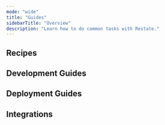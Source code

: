 ```yaml
---
mode: "wide"
title: "Guides"
sidebarTitle: "Overview"
description: "Learn how to do common tasks with Restate."
---
```



## Recipes

<Columns cols={3}>
    <ProductCard
        title="Cron Jobs"
        description="Schedule tasks periodically with Restate"
        href="/guides/cron"
        img="/img/guides/cron/cron.png"
        model="Microservices"
        type="Recipe"
    />
    <ProductCard
        title="Durable Webhooks"
        description="Process webhook events from external services with exactly-once delivery guarantees."
        href="/guides/durable-webhooks"
        img="/img/guides/durable-webhooks/durable-webhooks.png"
        model="Microservices"
        type="Recipe"
    />
    <ProductCard
        title="Parallelizing Work"
        description="Execute a list of tasks in parallel and then gather their result."
        href="/guides/parallelizing-work"
        img="/img/guides/parallelizing-work/parallelizing-work.png"
        model="Microservices"
        type="Recipe"
    />
    <ProductCard
        title="Rate Limiting"
        description="Control request rates and prevent service overload with Restate"
        href="/guides/rate-limiting"
        img="/img/guides/rate-limiting/rate-limiting.png"
        model="Microservices"
        type="Recipe"
    />
    <ProductCard
        title="Sagas"
        description="Implementing undo operations in case of failures, to keep your system consistent"
        href="/guides/sagas"
        img="/img/guides/sagas/sagas.png"
        model="Microservices"
        type="Recipe"
    />
</Columns>

## Development Guides

<Columns cols={3}>
    <ProductCard
        title="Databases and Restate"
        description="Learn when and how to use databases in combination with Restate."
        href="/guides/databases"
        img="/img/guides/databases/databases.png"
        model="Microservices"
        type="Recipe"
    />
    <ProductCard
        title="Error Handling"
        description="Learn how to handle transient and terminal errors in your applications."
        href="/guides/error-handling"
        img="/img/guides/error-handling/error-handling.png"
        model="Microservices"
        type="Recipe"
    />
    <ProductCard
        title="Request Lifecycle"
        description="Deep dive into the lifecycle of a request in Restate"
        href="/guides/request-lifecycle"
        img="/img/guides/request-lifecycle/request-lifecycle.png"
        model="Microservices"
        type="Recipe"
    />
</Columns>

## Deployment Guides

<Columns cols={3}>
    <ProductCard
        title="Connecting Kubernetes Services to Restate Cloud"
        description="Learn how to connect services on Kubernetes to Restate Cloud."
        href="/guides/connecting-k8s-services-to-cloud"
        img="/img/guides/connecting-k8s-services-to-cloud/connecting-k8s-services-to-cloud.png"
        model="Microservices"
        type="Recipe"
    />
    <ProductCard
        title="Kubernetes deployments with Helm"
        description="Learn how to deploy a Restate cluster using Helm on a kind Kubernetes cluster."
        href="/guides/helm-on-kind"
        img="/img/guides/helm-on-kind/helm-on-kind.png"
        model="Microservices"
        type="Recipe"
    />
    <ProductCard
        title="Kubernetes deployments with Restate Operator"
        description="Learn how to deploy single-node Restate with Restate operator on a kind Kubernetes cluster."
        href="/guides/restate-operator-on-kind"
        img="/img/guides/restate-operator-on-kind/restate-operator-on-kind.png"
        model="Microservices"
        type="Recipe"
    />
    <ProductCard
        title="Local Restate Cluster with Docker"
        description="Learn how to deploy a Restate cluster using Docker Compose."
        href="/guides/cluster"
        img="/img/guides/cluster/cluster.png"
        model="Microservices"
        type="Recipe"
    />
    <ProductCard
        title="Scaling to Multi-Node Deployments"
        description="Migrate a single node to a multi-node cluster."
        href="/guides/local-to-replicated"
        img="/img/guides/local-to-replicated/local-to-replicated.png"
        model="Microservices"
        type="Recipe"
    />
</Columns>

## Integrations

<Columns cols={3}>
    <ProductCard
        title="Restate-Kafka Quickstart"
        description="Learn how to connect your Restate service to a Kafka topic."
        href="/guides/kafka-quickstart"
        img="/img/guides/kafka-quickstart/kafka-quickstart.png"
        model="Microservices"
        type="Recipe"
    />
    <ProductCard
        title="XState"
        description="Integrate Restate with XState to implement durable state machines."
        href="/guides/xstate"
        img="/img/guides/xstate/xstate.png"
        model="Microservices"
        type="Recipe"
    />
</Columns>

